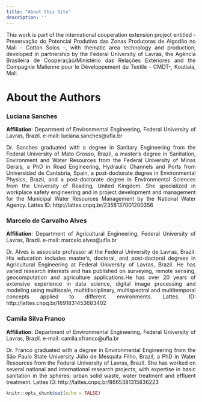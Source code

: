 ```yaml
---
title: "About this Site"
description: ''
---
```

<div style="text-align: justify"> 
This work is part of the international cooperation extension project entitled - Preservação do Potencial Produtivo das Zonas Produtoras de Algodão no  Mali - Cotton Solos -, with thematic area technology and production, developed in partnership by the Federal University of Lavras,  the Agência Brasileira de Cooperação/Ministério das Relações Exteriores  and the Compagnie Malienne pour le Développement du Textile - CMDT-, Koutiala, Mali.
  
# About the Authors {-}

### Luciana Sanches

**Affiliation**: Department of Environmental Engineering, Federal University of Lavras, Brazil. e-mail: luciana.sanches@ufla.br

Dr. Sanches graduated with a degree in Sanitary Engineering from the Federal University of Mato Grosso, Brazil, a master's degree in Sanitation, Environment and Water Resources from the Federal University of Minas Gerais, a PhD in Road Engineering, Hydraulic Channels and Ports from Universidad de Cantabria, Spain, a post-doctorate degree in Environmental Physics, Brazil, and a post-doctorate degree in Environmental Sciences from the University of Reading, United Kingdom. She specialized in workplace safety engineering and in project development and management for the Municipal Water Resources Management by the National Water Agency.
Lattes ID: http://lattes.cnpq.br/2358137001200356


### Marcelo de Carvalho Alves

**Affiliation**: Department of Agricultural Engineering, Federal University of Lavras, Brazil. e-mail: marcelo.alves@ufla.br

Dr. Alves is associate professor at the Federal University de Lavras, Brazil. His education includes master's, doctoral, and post-doctoral degrees in Agricultural Engineering at Federal University of Lavras, Brazil. He has varied research interests and has published on surveying, remote sensing, geocomputation and agriculture applications.He has over 20 years of extensive experience in data science, digital image processing and modeling using multiscale, multidisciplinary, multispectral and multitemporal concepts applied to different environments.
Lattes ID: http://lattes.cnpq.br/1691831453683402


### Camila Silva Franco

**Affiliation**: Department of Environmental Engineering, Federal University of Lavras, Brazil. e-mail: camila.sfranco@ufla.br

Dr. Franco graduated with a degree in  Environmental Engineering from the São Paulo State University Júlio de Mesquita Filho, Brazil, a PhD in Water Resources from the Federal University of Lavras, Brazil. She has worked on several national and international research projects, with expertise in basic sanitation in the spheres: urban solid waste, water treatment and effluent treatment.
Lattes ID: http://lattes.cnpq.br/8665381315836223


```r
knitr::opts_chunk$set(echo = FALSE)
```

